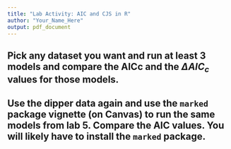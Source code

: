 ```yaml
---
title: "Lab Activity: AIC and CJS in R"
author: "Your_Name_Here"
output: pdf_document
---
```


## Pick any dataset you want and run at least 3 models and compare the AICc and the $\Delta AIC_c$ values for those models.

## Use the dipper data again and use the `marked` package vignette (on Canvas) to run the same models from lab 5. Compare the AIC values. You will likely have to install the `marked` package.